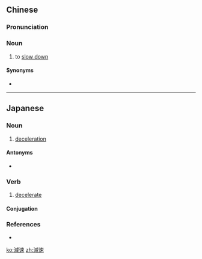 {{also|减速}}
==Chinese==
{{zh-forms|s=减速}}

===Pronunciation===
{{zh-pron
|m=jiǎnsù
|c=gaam2 cuk1
|mn=kiám-sok
|cat=n
}}

===Noun===
{{zh-noun}}

# to [[slow down]]

====Synonyms====
* {{zh-l|放慢}}

----

==Japanese==
{{ja-kanjitab|げん|そく|yomi=on}}

===Noun===
{{ja-noun|げんそく}}

# [[deceleration]]

====Antonyms====
* {{ja-r|加速|かそく}}

===Verb===
{{ja-verb-suru|げんそく}}

# [[decelerate]]

====Conjugation====
{{ja-suru|げんそく}}

===References===
* {{R:Shogakukan}}

[[ko:減速]]
[[zh:減速]]